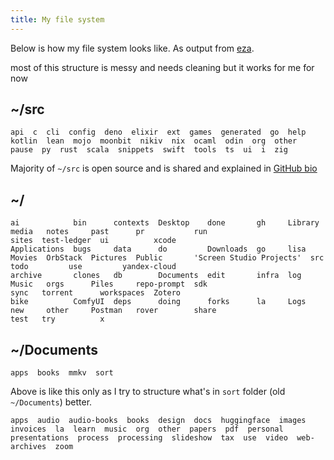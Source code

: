 ```yaml
---
title: My file system
---
```


Below is how my file system looks like. As output from [eza](https://github.com/eza-community/eza).

<Callout>
  most of this structure is messy and needs cleaning but it works for me for now
</Callout>

## ~/src

```
api  c  cli  config  deno  elixir  ext  games  generated  go  help  kotlin  lean  mojo  moonbit  nikiv  nix  ocaml  odin  org  other  pause  py  rust  scala  snippets  swift  tools  ts  ui  i  zig
```

Majority of `~/src` is open source and is shared and explained in [GitHub bio](https://github.com/nikivdev)

## ~/

```
ai            bin      contexts  Desktop    done       gh     Library  media   notes     past      pr           run                       sites  test-ledger  ui          xcode
Applications  bugs     data      do         Downloads  go     lisa     Movies  OrbStack  Pictures  Public       'Screen Studio Projects'  src    todo         use         yandex-cloud
archive       clones   db        Documents  edit       infra  log      Music   orgs      Piles     repo-prompt  sdk                       sync   torrent      workspaces  Zotero
bike          ComfyUI  deps      doing      forks      la     Logs     new     other     Postman   rover        share                     test   try          x
```

## ~/Documents

```
apps  books  mmkv  sort
```

Above is like this only as I try to structure what's in `sort` folder (old `~/Documents`) better.

```
apps  audio  audio-books  books  design  docs  huggingface  images  invoices  la  learn  music  org  other  papers  pdf  personal  presentations  process  processing  slideshow  tax  use  video  web-archives  zoom
```
